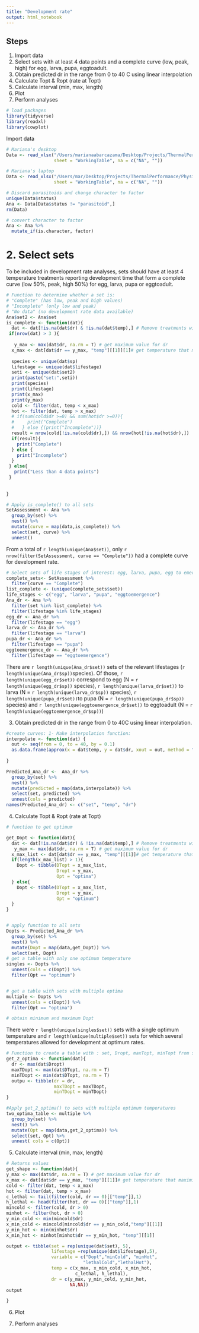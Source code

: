 ```yaml
---
title: "Development rate"
output: html_notebook
---
```

## Steps
1. Import data
2. Select sets with at least 4 data points and a complete curve (low, peak, high) for egg, larva, pupa, eggtoadult.
3. Obtain predicted dr in the range from 0 to 40 C using linear interpolation
4. Calculate Topt & Ropt (rate at Topt)
5. Calculate interval (min, max, length)
6. Plot
7. Perform analyses

```r
# load packages
library(tidyverse)
library(readxl)
library(cowplot)
```

 Import data
```r
# Mariana's desktop
Data <- read_xlsx("/Users/marianaabarcazama/Desktop/Projects/ThermalPerformance/PhysiologyDatabaseVersion5.xlsx", 
                  sheet = "WorkingTable", na = c("NA", ""))
```

```r
# Mariana's laptop
Data <- read_xlsx("/Users/mar/Desktop/Projects/ThermalPerformance/PhysiologyDatabaseVersion5.xlsx", 
                  sheet = "WorkingTable", na = c("NA", "")) 

```


```r
# Discard parasitoids and change character to factor 
unique(Data$status)
Ana <- Data[Data$status != "parasitoid",]
rm(Data)

# convert character to factor
Ana <- Ana %>%
  mutate_if(is.character, factor)
```

# 2. Select sets 
To be included in development rate analyses, sets should have at least 4 temperature treatments reporting development time that form a complete curve (low 50%, peak, high 50%) for egg, larva, pupa or eggtoadult.


```r
# Function to determine whether a set is:
# "Complete" (has low, peak and high values)
# "Incomplete" (only low and peak)
# "No data" (no development rate data available)
Ana$set2 <- Ana$set
is_complete <- function(dat){
  dat <- dat[!is.na(dat$dr) & !is.na(dat$temp),] # Remove treatments with no dr data
 if(nrow(dat) > 3 ){
  
   y_max <- max(dat$dr, na.rm = T) # get maximum value for dr
  x_max <- dat[dat$dr == y_max, "temp"][[1]][1]# get temperature that maximizes dr 
  
  species <- unique(dat$sp)
  lifestage <- unique(dat$lifestage)
  seti <- unique(dat$set2)
  print(paste("set:",seti))
  print(species)
  print(lifestage)
  print(x_max)
  print(y_max)
  cold <- filter(dat, temp < x_max)  
  hot <- filter(dat, temp > x_max)  
  # if(sum(cold$dr >=0) && sum(hot$dr >=0)){
  #     print("Complete")
  #   } else {(print("Incomplete"))}
  result = nrow(cold[!is.na(cold$dr),]) && nrow(hot[!is.na(hot$dr),])
  if(result){
    print("Complete")
  } else {
    print("Incomplete")
  }
 } else{
   print("Less than 4 data points")
 }
  
  
}


```


```r
# Apply is_complete() to all sets
SetAssessment <- Ana %>% 
  group_by(set) %>% 
  nest() %>% 
  mutate(curve = map(data,is_complete)) %>% 
  select(set, curve) %>% 
  unnest() 

```

From a total of `r length(unique(Ana$set))`, only  `r nrow(filter(SetAssessment, curve == "Complete"))` had a complete curve for development rate.
```r
# Select sets of life stages of interest: egg, larva, pupa, egg to emergence
complete_sets<- SetAssessment %>% 
  filter(curve == "Complete") 
list_complete <- (unique(complete_sets$set))
life_stages <- c("egg", "larva", "pupa", "eggtoemergence")
Ana_dr <- Ana %>% 
  filter(set %in% list_complete) %>% 
  filter(lifestage %in% life_stages)
egg_dr <- Ana_dr %>%
  filter(lifestage == "egg")
larva_dr <- Ana_dr %>%
  filter(lifestage == "larva")
pupa_dr <- Ana_dr %>%
  filter(lifestage == "pupa")
eggtoemergence_dr <- Ana_dr %>%
  filter(lifestage == "eggtoemergence")


```
There are `r length(unique(Ana_dr$set))` sets of the relevant lifestages (`r length(unique(Ana_dr$sp))`species). Of those, `r length(unique(egg_dr$set))` correspond to egg (N = `r length(unique(egg_dr$sp))` species), `r length(unique(larva_dr$set))` to larva (N = `r length(unique(larva_dr$sp))` species), `r length(unique(pupa_dr$set))`to pupa (N = `r length(unique(pupa_dr$sp))` species) and `r length(unique(eggtoemergence_dr$set))` to eggtoadult (N = `r length(unique(eggtoemergence_dr$sp))`)

3. Obtain predicted dr in the range from 0 to 40C using linear interpolation. 

```r
#create curves: 1- Make interpolation function:
interpolate <- function(dat) {
  out <- seq(from = 0, to = 40, by = 0.1)
  as.data.frame(approx(x = dat$temp, y = dat$dr, xout = out, method = "linear", rule = 1))
  
}

Predicted_Ana_dr <-  Ana_dr %>% 
  group_by(set) %>% 
  nest() %>% 
  mutate(predicted = map(data,interpolate)) %>% 
  select(set, predicted) %>% 
  unnest(cols = predicted)
names(Predicted_Ana_dr) <- c("set", "temp", "dr")
```



4. Calculate Topt & Ropt (rate at Topt)
```r
# function to get optimum

get_Dopt <- function(dat){
  dat <- dat[!is.na(dat$dr) & !is.na(dat$temp),] # Remove treatments with no dr data
   y_max <- max(dat$dr, na.rm = T) # get maximum value for dr
  x_max_list <- dat[dat$dr == y_max, "temp"][[1]]# get temperature that maximizes dr   
  if(length(x_max_list) > 1){
    Dopt <- tibble(DTopt = x_max_list,
                   Dropt = y_max, 
                   Opt = "optima")
  } else{
    Dopt <- tibble(DTopt = x_max_list,
                   Dropt = y_max, 
                   Opt = "optimum")
  }
} 


# apply function to all sets
Dopts <- Predicted_Ana_dr %>% 
  group_by(set) %>% 
  nest() %>% 
  mutate(Dopt = map(data,get_Dopt)) %>% 
  select(set, Dopt)
# get a table with only one optimum temperature
singles <- Dopts %>% 
  unnest(cols = c(Dopt)) %>% 
  filter(Opt == "optimum")


# get a table with sets with multiple optima
multiple <- Dopts %>% 
  unnest(cols = c(Dopt)) %>% 
  filter(Opt == "optima")

# obtain minimum and maximum Dopt
```

There were ` r length(unique(singles$set))` sets with a single optimum temperature and ` r length(unique(multiple$set))` sets for which several temperatures allowed for development at optimum rates.


```r
# Function to create a table with : set, Dropt, maxTopt, minTopt from sets with multiple optima
get_2_optima <- function(dat){
  dr <- max(dat$Dropt)
  maxTDopt <- max(dat$DTopt, na.rm = T)
  minTDopt <- min(dat$DTopt, na.rm = T)
  outpu <- tibble(dr = dr, 
                  maxTDopt = maxTDopt,
                  minTDopt = minTDopt)
}


```


```r
#Apply get_2_optima() to sets with multiple optimum temperatures
two_optima_table <- multiple %>% 
  group_by(set) %>% 
  nest() %>% 
  mutate(Opt = map(data,get_2_optima)) %>% 
  select(set, Opt) %>% 
  unnest( cols = c(Opt))
```


5. Calculate interval (min, max, length)



```r
# Returns values
get_shape <- function(dat){
y_max <- max(dat$dr, na.rm = T) # get maximum value for dr
x_max <- dat[dat$dr == y_max, "temp"][[1]]# get temperature that maximizes dr
cold <- filter(dat, temp < x_max)  
hot <- filter(dat, temp > x_max)  
c_lethal <- tail(filter(cold, dr == 0)[["temp"]],1)
h_lethal <- head(filter(hot, dr == 0)[["temp"]],1)
mincold <- filter(cold, dr > 0)
minhot <- filter(hot, dr > 0)
y_min_cold <- min(mincold$dr)
x_min_cold <- mincold[mincold$dr == y_min_cold,"temp"][[1]]
y_min_hot <- min(minhot$dr)
x_min_hot <- minhot[minhot$dr == y_min_hot, "temp"][[1]]

output <- tibble(set = rep(unique(dat$set), 5),
                 lifestage =rep(unique(dat$lifestage),5),
                 variable = c("Dopt","minCold", "minHot", 
                             "lethalCold","lethalHot"),
                 temp = c(x_max, x_min_cold, x_min_hot, 
                          c_lethal, h_lethal),
                 dr = c(y_max, y_min_cold, y_min_hot,
                        NA,NA))
output

}

```

6. Plot


7. Perform analyses